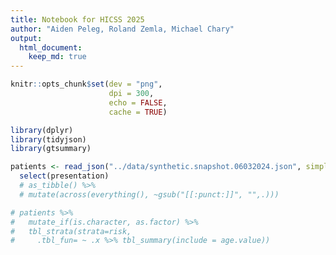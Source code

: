 ```yaml
---
title: Notebook for HICSS 2025
author: "Aiden Peleg, Roland Zemla, Michael Chary"
output: 
  html_document:
    keep_md: true
---
```

```r
knitr::opts_chunk$set(dev = "png",
                      dpi = 300,
                      echo = FALSE,
                      cache = TRUE)

library(dplyr)
library(tidyjson)
library(gtsummary)

patients <- read_json("../data/synthetic.snapshot.06032024.json", simplifyVector=TRUE) %>%
  select(presentation) 
  # as_tibble() %>%
  # mutate(across(everything(), ~gsub("[[:punct:]]", "",.)))
```


```r

# patients %>%
#   mutate_if(is.character, as.factor) %>%
#   tbl_strata(strata=risk,
#     .tbl_fun= ~ .x %>% tbl_summary(include = age.value))

```


